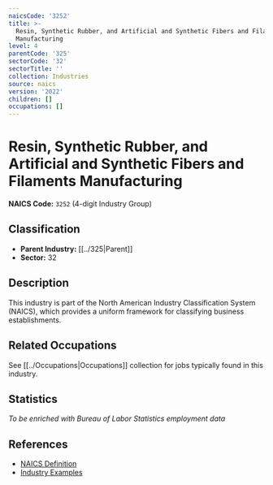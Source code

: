```yaml
---
naicsCode: '3252'
title: >-
  Resin, Synthetic Rubber, and Artificial and Synthetic Fibers and Filaments
  Manufacturing
level: 4
parentCode: '325'
sectorCode: '32'
sectorTitle: ''
collection: Industries
source: naics
version: '2022'
children: []
occupations: []
---
```

# Resin, Synthetic Rubber, and Artificial and Synthetic Fibers and Filaments Manufacturing

**NAICS Code:** `3252` (4-digit Industry Group)

## Classification

- **Parent Industry:** [[../325|Parent]]
- **Sector:** 32

## Description

This industry is part of the North American Industry Classification System (NAICS), which provides a uniform framework for classifying business establishments.

## Related Occupations

See [[../Occupations|Occupations]] collection for jobs typically found in this industry.

## Statistics

*To be enriched with Bureau of Labor Statistics employment data*

## References

- [NAICS Definition](https://www.census.gov/naics/)
- [Industry Examples](https://www.census.gov/naics/2022NAICS/)
